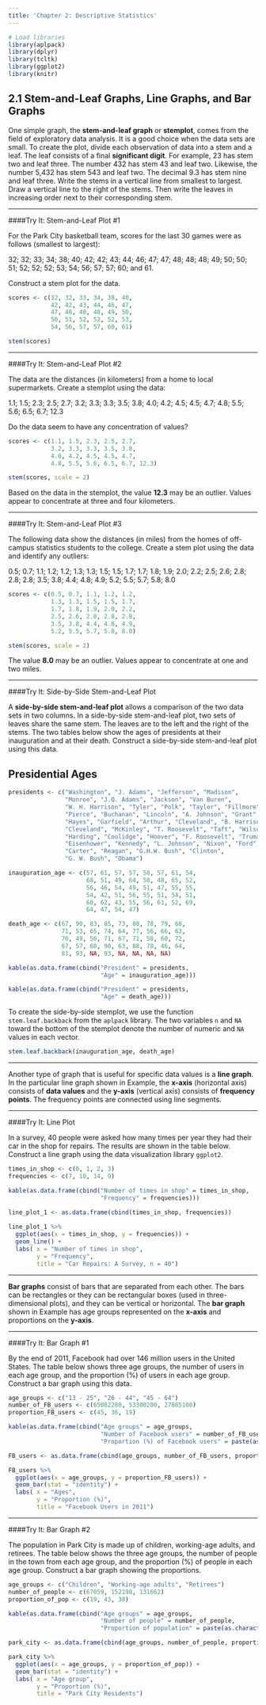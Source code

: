 ```yaml
---
title: 'Chapter 2: Descriptive Statistics'
---
```


```r
# Load libraries
library(aplpack)
library(dplyr)
library(tcltk)
library(ggplot2)
library(knitr)

```

## 2.1 Stem-and-Leaf Graphs, Line Graphs, and Bar Graphs
One simple graph, the **stem-and-leaf graph** or **stemplot**, comes from the field of exploratory data analysis. It is a good choice when the data sets are small. To create the plot, divide each observation of data into a stem and a leaf. The leaf consists of a final **significant digit**. For example, 23 has stem two and leaf three. The number 432 has stem 43 and leaf two. Likewise, the number 5,432 has stem 543 and leaf two. The decimal 9.3 has stem nine and leaf three. Write the stems in a vertical line from smallest to largest. Draw a vertical line to the right of the stems. Then write the leaves in increasing order next to their corresponding stem.

----

####Try It: Stem-and-Leaf Plot #1

For the Park City basketball team, scores for the last 30 games were as follows (smallest to largest): 

32; 32; 33; 34; 38; 40; 42; 
42; 43; 44; 46; 47; 47; 48; 
48; 48; 49; 50; 50; 51; 52; 
52; 52; 53; 54; 56; 57; 57; 
60; and 61.

Construct a stem plot for the data.

```r
scores <- c(32, 32, 33, 34, 38, 40, 
            42, 42, 43, 44, 46, 47, 
            47, 48, 48, 48, 49, 50, 
            50, 51, 52, 52, 52, 53, 
            54, 56, 57, 57, 60, 61)

stem(scores)
```

----
  
####Try It: Stem-and-Leaf Plot #2

The data are the distances (in kilometers) from a home to local supermarkets. Create a stemplot using the data: 

1.1; 1.5; 2.3; 2.5; 2.7; 
3.2; 3.3; 3.3; 3.5; 3.8; 
4.0; 4.2; 4.5; 4.5; 4.7; 
4.8; 5.5; 5.6; 6.5; 6.7; 12.3

Do the data seem to have any concentration of values?

```r
scores <- c(1.1, 1.5, 2.3, 2.5, 2.7, 
            3.2, 3.3, 3.3, 3.5, 3.8, 
            4.0, 4.2, 4.5, 4.5, 4.7, 
            4.8, 5.5, 5.6, 6.5, 6.7, 12.3)

stem(scores, scale = 2)
```

Based on the data in the stemplot, the value **12.3** may be an outlier. Values appear to concentrate at three and four kilometers.

----

####Try It: Stem-and-Leaf Plot #3

The following data show the distances (in miles) from the homes of off-campus statistics students to the college. Create a stem plot using the data and identify any outliers:

0.5; 0.7; 1.1; 1.2; 1.2; 
1.3; 1.3; 1.5; 1.5; 1.7; 
1.7; 1.8; 1.9; 2.0; 2.2; 
2.5; 2.6; 2.8; 2.8; 2.8; 
3.5; 3.8; 4.4; 4.8; 4.9; 
5.2; 5.5; 5.7; 5.8; 8.0

```r
scores <- c(0.5, 0.7, 1.1, 1.2, 1.2, 
            1.3, 1.3, 1.5, 1.5, 1.7, 
            1.7, 1.8, 1.9, 2.0, 2.2, 
            2.5, 2.6, 2.8, 2.8, 2.8, 
            3.5, 3.8, 4.4, 4.8, 4.9, 
            5.2, 5.5, 5.7, 5.8, 8.0)

stem(scores, scale = 2)
```

The value **8.0** may be an outlier. Values appear to concentrate at one and two miles.

----

####Try It: Side-by-Side Stem-and-Leaf Plot

A **side-by-side stem-and-leaf plot** allows a comparison of the two data sets in two columns. In a side-by-side stem-and-leaf plot, two sets of leaves share the same stem. The leaves are to the left and the right of the stems. The two tables below show the ages of presidents at their inauguration and at their death. Construct a side-by-side stem-and-leaf plot using this data.

## Presidential Ages
```r

presidents <- c("Washington", "J. Adams", "Jefferson", "Madison", 
                "Monroe", "J.Q. Adams", "Jackson", "Van Buren", 
                "W. H. Harrison", "Tyler", "Polk", "Taylor", "Fillmore",
                "Pierce", "Buchanan", "Lincoln", "A. Johnson", "Grant", 
                "Hayes", "Garfield", "Arthur", "Cleveland", "B. Harrison",
                "Cleveland", "McKinley", "T. Roosevelt", "Taft", "Wilson",
                "Harding", "Coolidge", "Hoover", "F. Roosevelt", "Truman",
                "Eisenhower", "Kennedy", "L. Johnson", "Nixon", "Ford", 
                "Carter", "Reagan", "G.H.W. Bush", "Clinton", 
                "G. W. Bush", "Obama")

inauguration_age <- c(57, 61, 57, 57, 58, 57, 61, 54, 
                      68, 51, 49, 64, 50, 48, 65, 52, 
                      56, 46, 54, 49, 51, 47, 55, 55, 
                      54, 42, 51, 56, 55, 51, 54, 51, 
                      60, 62, 43, 55, 56, 61, 52, 69, 
                      64, 47, 54, 47)

death_age <- c(67, 90, 83, 85, 73, 80, 78, 79, 68, 
               71, 53, 65, 74, 64, 77, 56, 66, 63, 
               70, 49, 56, 71, 67, 71, 58, 60, 72, 
               67, 57, 60, 90, 63, 88, 78, 46, 64, 
               81, 93, NA, 93, NA, NA, NA, NA)

kable(as.data.frame(cbind("President" = presidents,
                          "Age" = inauguration_age)))

kable(as.data.frame(cbind("President" = presidents,
                          "Age" = death_age)))

```

To create the side-by-side stemplot, we use the function `stem.leaf.backback` from the `aplpack` library. The two variables `n` and `NA` toward the bottom of the stemplot denote the number of numeric and `NA` values in each vector.

```r

stem.leaf.backback(inauguration_age, death_age)

```

----

Another type of graph that is useful for specific data values is a **line graph**. In the particular line graph shown in Example, the **x-axis** (horizontal axis) consists of **data values** and the **y-axis** (vertical axis) consists of **frequency points**. The frequency points are connected using line segments.

----

####Try It: Line Plot

In a survey, 40 people were asked how many times per year they had their car in the shop for repairs. The results are shown in the table below. Construct a line graph using the data visualization library `ggplot2`.

```r

times_in_shop <- c(0, 1, 2, 3)
frequencies <- c(7, 10, 14, 9)

kable(as.data.frame(cbind("Number of times in shop" = times_in_shop,
                          "Frequency" = frequencies)))
                    
line_plot_1 <- as.data.frame(cbind(times_in_shop, frequencies))

line_plot_1 %>%
  ggplot(aes(x = times_in_shop, y = frequencies)) + 
  geom_line() +
  labs( x = "Number of times in shop",
        y = "Frequency",
        title = "Car Repairs: A Survey, n = 40")

```

----

**Bar graphs** consist of bars that are separated from each other. The bars can be rectangles or they can be rectangular boxes (used in three-dimensional plots), and they can be vertical or horizontal. The **bar graph** shown in Example has age groups represented on the **x-axis** and proportions on the **y-axis**.

----

####Try It: Bar Graph #1

By the end of 2011, Facebook had over 146 million users in the United States. The table below shows three age groups, the number of users in each age group, and the proportion (%) of users in each age group. Construct a bar graph using this data.

```r

age_groups <- c("13 - 25", "26 - 44", "45 - 64")
number_of_FB_users <- c(65082280, 53300200, 27885100)
proportion_FB_users <- c(45, 36, 19)

kable(as.data.frame(cbind("Age groups" = age_groups, 
                          "Number of Facebook users" = number_of_FB_users,
                          "Proportion (%) of Facebook users" = paste(as.character(proportion_FB_users), "%"))))

FB_users <- as.data.frame(cbind(age_groups, number_of_FB_users, proportion_FB_users))

FB_users %>%
  ggplot(aes(x = age_groups, y = proportion_FB_users)) + 
  geom_bar(stat = "identity") +
  labs( x = "Ages",
        y = "Proportion (%)",
        title = "Facebook Users in 2011")

```

----

####Try It: Bar Graph #2

The population in Park City is made up of children, working-age adults, and retirees. The table below shows the three age groups, the number of people in the town from each age group, and the proportion (%) of people in each age group. Construct a bar graph showing the proportions.

```r

age_groups <- c("Children", "Working-age adults", "Retirees")
number_of_people <- c(67059, 152198, 131662)
proportion_of_pop <- c(19, 43, 38)

kable(as.data.frame(cbind("Age groups" = age_groups, 
                          "Number of people" = number_of_people,
                          "Proportion of population" = paste(as.character(proportion_of_pop), "%"))))

park_city <- as.data.frame(cbind(age_groups, number_of_people, proportion_of_pop))

park_city %>%
  ggplot(aes(x = age_groups, y = proportion_of_pop)) + 
  geom_bar(stat = "identity") +
  labs( x = "Age group",
        y = "Proportion (%)",
        title = "Park City Residents")

```

